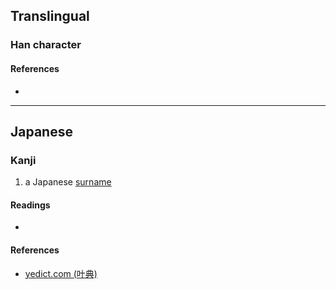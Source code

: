 {{character info/new}}
==Translingual==

===Han character===
{{Han char|rn=75|rad=木|as=15|sn=19|four=|canj=DHTN|ids=⿰木箭}}

====References====
* {{Han ref|kx=0561.111|hdz=21314.051|uh=6AE4|ud=27364}}

----

==Japanese==

===Kanji===
{{ja-kanji|grade=|rs=木15}}

# a Japanese [[surname]]

====Readings====
* {{ja-readings|on=[[せん]] (sen)|kun=[[たも]] (tamo)}}

====References====
* [http://yedict.com/htm/6A/6AE4.htm yedict.com (叶典)]